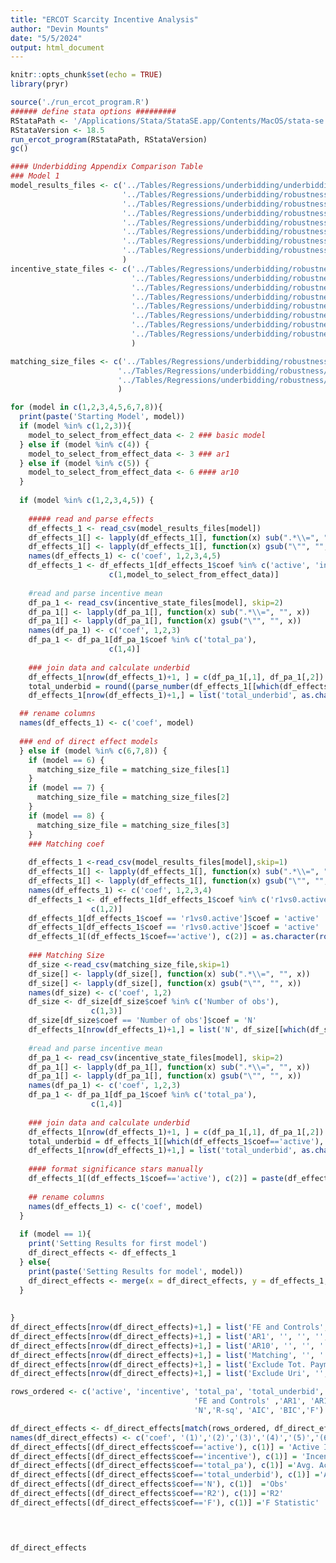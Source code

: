 ```yaml
---
title: "ERCOT Scarcity Incentive Analysis"
author: "Devin Mounts"
date: "5/5/2024"
output: html_document
---
```


```r
knitr::opts_chunk$set(echo = TRUE)
library(pryr)
```

```r
source('./run_ercot_program.R')
###### define stata options #########
RStataPath <- '/Applications/Stata/StataSE.app/Contents/MacOS/stata-se'
RStataVersion <- 18.5
run_ercot_program(RStataPath, RStataVersion)
gc()
```

```r
#### Underbidding Appendix Comparison Table
### Model 1
model_results_files <- c('../Tables/Regressions/underbidding/underbidding_w_autoregressive_variations.csv',
                         '../Tables/Regressions/underbidding/robustness/underbidding_w_autoregressive_variations_price_cap_gap.csv',
                         '../Tables/Regressions/underbidding/robustness/underbidding_w_autoregressive_variations_no_uri.csv',
                         '../Tables/Regressions/underbidding/robustness/underbidding_w_autoregressive_variations_price_cap_gap.csv',
                         '../Tables/Regressions/underbidding/robustness/underbidding_w_autoregressive_variations_price_cap_gap.csv',
                         '../Tables/Regressions/underbidding/robustness/active_match_results_price_cap_gap.csv',
                         '../Tables/Regressions/underbidding/robustness/active_match_results_no_uri.csv',
                         '../Tables/Regressions/underbidding/robustness/active_match_results_ar10_pcgap.csv'
                         )
incentive_state_files <- c('../Tables/Regressions/underbidding/robustness/covariate_means_by_incentive_state.csv',
                           '../Tables/Regressions/underbidding/robustness/covariate_means_by_incentive_price_cap_gap.csv',
                           '../Tables/Regressions/underbidding/robustness/covariate_means_by_incentive_state_no_uri.csv',
                           '../Tables/Regressions/underbidding/robustness/covariate_means_by_incentive_price_cap_gap.csv',
                           '../Tables/Regressions/underbidding/robustness/covariate_means_by_incentive_price_cap_gap.csv',
                           '../Tables/Regressions/underbidding/robustness/covariate_means_by_incentive_price_cap_gap.csv',
                           '../Tables/Regressions/underbidding/robustness/covariate_means_by_incentive_state_no_uri.csv',
                           '../Tables/Regressions/underbidding/robustness/covariate_means_by_incentive_price_cap_gap.csv'
                           )

matching_size_files <- c('../Tables/Regressions/underbidding/robustness/active_match_size_price_cap_gap.csv',
                        '../Tables/Regressions/underbidding/robustness/active_match_size_no_uri.csv',
                        '../Tables/Regressions/underbidding/robustness/active_match_size_ar10_pcgap.csv'
                        )

for (model in c(1,2,3,4,5,6,7,8)){
  print(paste('Starting Model', model))
  if (model %in% c(1,2,3)){
    model_to_select_from_effect_data <- 2 ### basic model
  } else if (model %in% c(4)) {
    model_to_select_from_effect_data <- 3 ### ar1
  } else if (model %in% c(5)) {
    model_to_select_from_effect_data <- 6 #### ar10
  }
  
  if (model %in% c(1,2,3,4,5)) {
    
    ##### read and parse effects
    df_effects_1 <- read_csv(model_results_files[model])
    df_effects_1[] <- lapply(df_effects_1[], function(x) sub(".*\\=", "", x))
    df_effects_1[] <- lapply(df_effects_1[], function(x) gsub("\"", "", x))
    names(df_effects_1) <- c('coef', 1,2,3,4,5)
    df_effects_1 <- df_effects_1[df_effects_1$coef %in% c('active', 'incentive', 'N', 'R-sq', 'AIC','BIC','F'),
                      c(1,model_to_select_from_effect_data)]
    
    #read and parse incentive mean
    df_pa_1 <- read_csv(incentive_state_files[model], skip=2)
    df_pa_1[] <- lapply(df_pa_1[], function(x) sub(".*\\=", "", x))
    df_pa_1[] <- lapply(df_pa_1[], function(x) gsub("\"", "", x))
    names(df_pa_1) <- c('coef', 1,2,3)
    df_pa_1 <- df_pa_1[df_pa_1$coef %in% c('total_pa'),
                      c(1,4)]
    
    ### join data and calculate underbid
    df_effects_1[nrow(df_effects_1)+1, ] = c(df_pa_1[,1], df_pa_1[,2])
    total_underbid = round((parse_number(df_effects_1[[which(df_effects_1$coef=='active'), c(2)]]) + parse_number(df_effects_1[[which(df_effects_1$coef=='incentive'), c(2)]])*parse_number(df_effects_1[[which(df_effects_1$coef=='total_pa'), c(2)]])),2)
    df_effects_1[nrow(df_effects_1)+1,] = list('total_underbid', as.character(total_underbid))

  ## rename columns
  names(df_effects_1) <- c('coef', model)
  
  ### end of direct effect models
  } else if (model %in% c(6,7,8)) {
    if (model == 6) {
      matching_size_file = matching_size_files[1]
    }
    if (model == 7) {
      matching_size_file = matching_size_files[2]
    }
    if (model == 8) {
      matching_size_file = matching_size_files[3]
    }
    ### Matching coef
    
    df_effects_1 <-read_csv(model_results_files[model],skip=1)
    df_effects_1[] <- lapply(df_effects_1[], function(x) sub(".*\\=", "", x))
    df_effects_1[] <- lapply(df_effects_1[], function(x) gsub("\"", "", x))
    names(df_effects_1) <- c('coef', 1,2,3,4)
    df_effects_1 <- df_effects_1[df_effects_1$coef %in% c('r1vs0.active'),
                  c(1,2)]
    df_effects_1[df_effects_1$coef == 'r1vs0.active']$coef = 'active'
    df_effects_1[df_effects_1$coef == 'r1vs0.active']$coef = 'active'
    df_effects_1[(df_effects_1$coef=='active'), c(2)] = as.character(round(as.numeric(df_effects_1[[which(df_effects_1$coef=='active'), c(2)]]),2))
    
    ### Matching Size
    df_size <-read_csv(matching_size_file,skip=1)
    df_size[] <- lapply(df_size[], function(x) sub(".*\\=", "", x))
    df_size[] <- lapply(df_size[], function(x) gsub("\"", "", x))
    names(df_size) <- c('coef', 1,2)
    df_size <- df_size[df_size$coef %in% c('Number of obs'),
                  c(1,3)]
    df_size[df_size$coef == 'Number of obs']$coef = 'N'
    df_effects_1[nrow(df_effects_1)+1,] = list('N', df_size[[which(df_size$coef=='N'), c(2)]])
    
    #read and parse incentive mean
    df_pa_1 <- read_csv(incentive_state_files[model], skip=2)
    df_pa_1[] <- lapply(df_pa_1[], function(x) sub(".*\\=", "", x))
    df_pa_1[] <- lapply(df_pa_1[], function(x) gsub("\"", "", x))
    names(df_pa_1) <- c('coef', 1,2,3)
    df_pa_1 <- df_pa_1[df_pa_1$coef %in% c('total_pa'),
                  c(1,4)]
    
    ### join data and calculate underbid
    df_effects_1[nrow(df_effects_1)+1, ] = c(df_pa_1[,1], df_pa_1[,2])
    total_underbid = df_effects_1[[which(df_effects_1$coef=='active'), c(2)]]
    df_effects_1[nrow(df_effects_1)+1,] = list('total_underbid', as.character(total_underbid))
    
    #### format significance stars manually
    df_effects_1[(df_effects_1$coef=='active'), c(2)] = paste(df_effects_1[[which(df_effects_1$coef=='active'), c(2)]], '***', sep = '')
    
    ## rename columns
    names(df_effects_1) <- c('coef', model)
  }
  
  if (model == 1){
    print('Setting Results for first model')
    df_direct_effects <- df_effects_1
  } else{
    print(paste('Setting Results for model', model))
    df_direct_effects <- merge(x = df_direct_effects, y = df_effects_1, by = "coef", all = TRUE)
  }
 
  
}
df_direct_effects[nrow(df_direct_effects)+1,] = list('FE and Controls', 'X', 'X', 'X', 'X', 'X', 'X', 'X', 'X') 
df_direct_effects[nrow(df_direct_effects)+1,] = list('AR1', '', '', '', 'X', 'X', '', '', 'X') 
df_direct_effects[nrow(df_direct_effects)+1,] = list('AR10', '', '', '', '', 'X', '', '', 'X') 
df_direct_effects[nrow(df_direct_effects)+1,] = list('Matching', '', '', '', '', '', 'X', 'X', 'X') 
df_direct_effects[nrow(df_direct_effects)+1,] = list('Exclude Tot. Payment >$7000', '', 'X', '', 'X', 'X', 'X', '', 'X') 
df_direct_effects[nrow(df_direct_effects)+1,] = list('Exclude Uri', '', '', 'X', '', '', '', 'X', '') 

rows_ordered <- c('active', 'incentive', 'total_pa', 'total_underbid',
                                         'FE and Controls' ,'AR1', 'AR10', 'Matching', 'Exclude Tot. Payment >$7000', 'Exclude Uri',
                                         'N','R-sq', 'AIC', 'BIC','F')

df_direct_effects <- df_direct_effects[match(rows_ordered, df_direct_effects$coef),]
names(df_direct_effects) <- c('coef', '(1)','(2)','(3)','(4)','(5)','(6)','(7)','(8)')
df_direct_effects[(df_direct_effects$coef=='active'), c(1)] = 'Active Incentive Effect'
df_direct_effects[(df_direct_effects$coef=='incentive'), c(1)] = 'Incentive Effect'
df_direct_effects[(df_direct_effects$coef=='total_pa'), c(1)] ='Avg. Active Incentive -$/MW'
df_direct_effects[(df_direct_effects$coef=='total_underbid'), c(1)] ='Avg. Underbid -$/MW'
df_direct_effects[(df_direct_effects$coef=='N'), c(1)]  ='Obs'
df_direct_effects[(df_direct_effects$coef=='R2'), c(1)] ='R2'
df_direct_effects[(df_direct_effects$coef=='F'), c(1)] ='F Statistic'


                                                   
```

```r
 


df_direct_effects

```
```r

```

